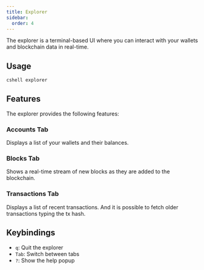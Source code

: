 ```yaml
---
title: Explorer
sidebar:
  order: 4
---
```


The explorer is a terminal-based UI where you can interact with your wallets and blockchain data in real-time.

## Usage

```bash
cshell explorer
```

## Features

The explorer provides the following features:

### Accounts Tab

Displays a list of your wallets and their balances.

### Blocks Tab

Shows a real-time stream of new blocks as they are added to the blockchain.

### Transactions Tab

Displays a list of recent transactions. And it is possible to fetch older transactions typing the tx hash.

## Keybindings

- `q`: Quit the explorer
- `Tab`: Switch between tabs
- `?`: Show the help popup
